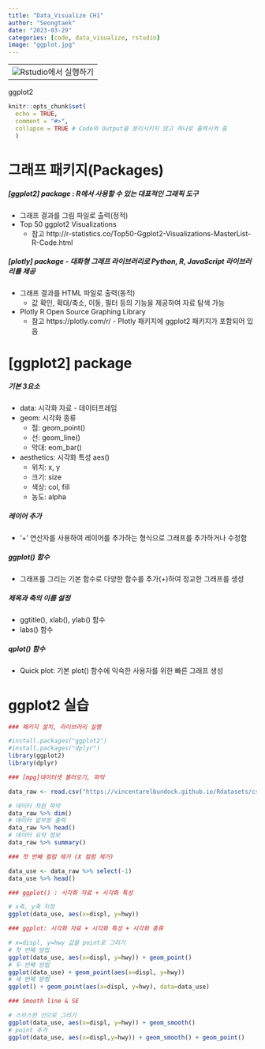 ```yaml
---
title: "Data_Visualize CH1"
author: "Seongtaek"
date: "2023-03-29"
categories: [code, data_visualize, rstudio]
image: "ggplot.jpg"
---
```


<table align="bottom">
  <td>
    <a target="_blank" file="C:\Users\seong taek\Desktop\3-1 DataVisualize/데이터시각화-2주차-ggplot-기초.html"><img
    src = r_logo.png />Rstudio에서 실행하기</a>
  </td>
</table>


ggplot2

```r
knitr::opts_chunk$set(
  echo = TRUE,
  comment = "#>",
  collapse = TRUE # Code와 Output을 분리시키지 않고 하나로 출력시켜 줌
  )
```

# 그래프 패키지(Packages)
##### [ggplot2] package : R에서 사용할 수 있는 대표적인 그래픽 도구
- 그래프 결과를 그림 파일로 출력(정적)
- Top 50 ggplot2 Visualizations
  - 참고 http://r-statistics.co/Top50-Ggplot2-Visualizations-MasterList-R-Code.html
 
##### [plotly] package - 대화형 그래프 라이브러리로 Python, R, JavaScript 라이브러리를 제공
- 그래프 결과를 HTML 파일로 출력(동적) 
  - 값 확인, 확대/축소, 이동, 필터 등의 기능을 제공하여 자료 탐색 가능
- Plotly R Open Source Graphing Library
  - 참고 https://plotly.com/r/ - Plotly 패키지에 ggplot2 패키지가 포함되어 있음
  
# [ggplot2] package
##### 기본 3요소
- data: 시각화 자료 - 데이터프레임
- geom: 시각화 종류
  - 점: geom_point()
  - 선: geom_line()
  - 막대: eom_bar()
  
- aesthetics: 시각화 특성 aes()
  - 위치: x, y
  - 크기: size
  - 색상: col, fill
  - 농도: alpha
  
##### 레이어 추가
- ‘+’ 연산자를 사용하여 레이어를 추가하는 형식으로 그래프를 추가하거나 수정함

##### ggplot() 함수
- 그래프를 그리는 기본 함수로 다양한 함수를 추가(+)하여 정교한 그래프를 생성

##### 제목과 축의 이름 설정
- ggtitle(), xlab(), ylab() 함수
- labs() 함수

##### qplot() 함수
- Quick plot: 기본 plot() 함수에 익숙한 사용자를 위한 빠른 그래프 생성

# ggplot2 실습

```r
### 패키지 설치, 라이브러리 실행

#install.packages("ggplot2")
#install.packages("dplyr")
library(ggplot2)
library(dplyr)
```

```r
### [mpg]데이터셋 불러오기, 파악

data_raw <- read.csv("https://vincentarelbundock.github.io/Rdatasets/csv/ggplot2/mpg.csv")

# 데이터 차원 파악
data_raw %>% dim()
# 데이터 앞부분 출력
data_raw %>% head()
# 데이터 요약 정보
data_raw %>% summary()
```
```r
### 첫 번째 컬럼 제거 (X 컬럼 제거)

data_use <- data_raw %>% select(-1)
data_use %>% head()
```

```r
### ggplot() : 시각화 자료 + 시각화 특성

# x축, y축 지정
ggplot(data_use, aes(x=displ, y=hwy))
```
```r
### ggplot: 시각화 자료 + 시각화 특성 + 시각화 종류

# x=displ, y=hwy 값을 point로 그리기
# 첫 번째 방법
ggplot(data_use, aes(x=displ, y=hwy)) + geom_point()
# 두 번째 방법
ggplot(data_use) + geom_point(aes(x=displ, y=hwy))
# 세 번째 방법
ggplot() + geom_point(aes(x=displ, y=hwy), data=data_use)
```

```r
### Smooth line & SE

# 스무스한 선으로 그리기
ggplot(data_use, aes(x=displ, y=hwy)) + geom_smooth()
# point 추가
ggplot(data_use, aes(x=displ,y=hwy)) + geom_smooth() + geom_point()
```


